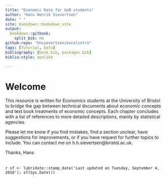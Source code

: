 ```yaml
---
title: "Economic Data for UoB students"
author: "Hans Henrik Sievertsen"
date: " "
site: bookdown::bookdown_site
output: 
  bookdown::gitbook:
    split_bib: no
github-repo: "hhsievertsen/excelintro"
tags: [Tutorial, Data]
bibliography: [book.bib, packages.bib]
biblio-style: apalike

---
```



# Welcome {-}

This resource is written for Economics students at the University of Bristol to bridge the gap between technical documents about economic concepts and text book treatments of economic concepts. Each chapter concludes with a list of references to more detailed descriptions, mainly by statistical agencies. 

Please let me know if you find mistakes, find a section unclear, have suggestions for improvements, or if you have request for further topics to include. You can contact me on h.h.sievertsen@bristol.ac.uk.

Thanks,
Hans 
<br> 
<br><br> `r sf <- lubridate::stamp_date('Last updated on Tuesday, September 4, 2018'); sf(Sys.Date())`
<br>


